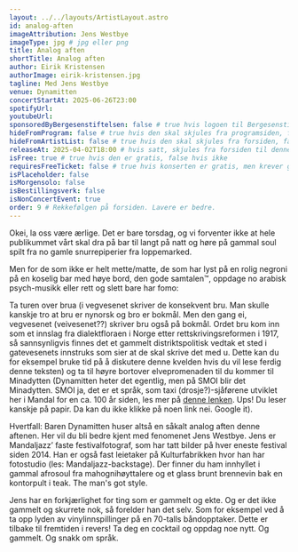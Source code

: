 ```yaml
---
layout: ../../layouts/ArtistLayout.astro
id: analog-aften
imageAttribution: Jens Westbye
imageType: jpg # jpg eller png
title: Analog aften
shortTitle: Analog aften
author: Eirik Kristensen
authorImage: eirik-kristensen.jpg
tagline: Med Jens Westbye
venue: Dynamitten
concertStartAt: 2025-06-26T23:00
spotifyUrl:
youtubeUrl:
sponsoredByBergesenstiftelsen: false # true hvis logoen til Bergesenstiftelsen skal vises, false hvis ikke
hideFromProgram: false # true hvis den skal skjules fra programsiden, false hvis den skal vises
hideFromArtistList: false # true hvis den skal skjules fra forsiden, false hvis den skal vises
releaseAt: 2025-04-02T18:00 # hvis satt, skjules fra forsiden til denne datoen
isFree: true # true hvis den er gratis, false hvis ikke
requiresFreeTicket: false # true hvis konserten er gratis, men krever gratisbillett
isPlaceholder: false
isMorgensolo: false
isBestillingsverk: false
isNonConcertEvent: true
order: 9 # Rekkefølgen på forsiden. Lavere er bedre.
---
```


Okei, la oss være ærlige. Det er bare torsdag, og vi forventer ikke at hele publikummet vårt skal dra på bar til langt på natt og høre på gammal soul spilt fra no gamle snurrepiperier fra loppemarked.

Men for de som ikke er helt mette/matte, de som har lyst på en rolig negroni på en koselig bar med høye bord, den gode samtalen™, oppdage no arabisk psych-musikk eller rett og slett bare har fomo:

Ta turen over brua (i vegvesenet skriver de konsekvent bru. Man skulle kanskje tro at bru er nynorsk og bro er bokmål. Men den gang ei, vegvesenet (veivesenet??) skriver bru også på bokmål. Ordet bru kom inn som et innslag fra dialektfloraen i Norge etter rettskrivingsreformen i 1917, så sannsynligvis finnes det et gammelt distriktspolitisk vedtak et sted i gatevesenets innstruks som sier at de skal skrive det med u. Dette kan du for eksempel bruke tid på å diskutere denne kvelden hvis du vil lese ferdig denne teksten) og ta til høyre bortover elvepromenaden til du kommer til Minadytten (Dynamitten heter det egentlig, men på SMOI blir det Minadytten. SMOI ja, det er et språk, som taxi (drosje?)-sjåførene utviklet her i Mandal for en ca. 100 år siden, les mer på <a class="link" href="https://no.wikipedia.org/wiki/Smoi">denne lenken</a>. Ups! Du leser kanskje på papir. Da kan du ikke klikke på noen link nei. Google it).

Hvertfall: Baren Dynamitten huser altså en såkalt analog aften denne aftenen. Her vil du bli bedre kjent med fenomenet Jens Westbye. Jens er Mandaljazz’ faste festivalfotograf, som har tatt bilder på hver eneste festival siden 2014. Han er også fast leietaker på Kulturfabrikken hvor han har fotostudio (les: Mandaljazz-backstage). Der finner du ham innhyllet i gammal afrosoul fra mahognihøyttalere og et glass brunt brennevin bak en kontorpult i teak. The man's got style.

Jens har en forkjærlighet for ting som er gammelt og ekte. Og er det ikke gammelt og skurrete nok, så forelder han det selv. Som for eksempel ved å ta opp lyden av vinylinnspillinger på en 70-talls båndopptaker. Dette er tilbake til fremtiden i revers! Ta deg en cocktail og oppdag noe nytt. Og gammelt. Og snakk om språk.
